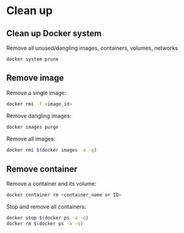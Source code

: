 # Clean up

## Clean up Docker system

Remove all unused/dangling images, containers, volumes, networks
```
docker system prune
```

## Remove image

Remove a single image:
```sh
docker rmi -f <image_id>
```

Remove dangling images:
```sh
docker images purge
```

Remove all images:
```sh
docker rmi $(docker images -a -q)
```


## Remove container

Remove a container and its volume:
```sh
docker container rm <container_name or ID>
```

Stop and remove all containers:
```sh
docker stop $(docker ps -a -q)
docker rm $(docker ps -a -q)
```
